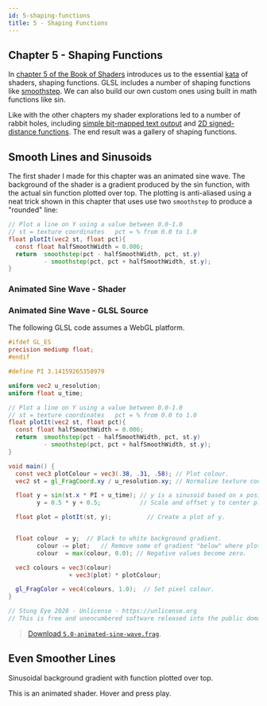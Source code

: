 ```yaml
---
id: 5-shaping-functions
title: 5 - Shaping Functions
---
```



## Chapter 5 - Shaping Functions

In [chapter 5 of the Book of Shaders](https://thebookofshaders.com/05/) introduces us to the essential [kata](https://en.wikipedia.org/wiki/Kata) of shaders, shaping functions. GLSL includes a number of shaping functions like [smoothstep](https://thebookofshaders.com/glossary/?search=smoothstep). We can also build our own custom ones using built in math functions like sin.

Like with the other chapters my shader explorations led to a number of rabbit holes, including [simple bit-mapped text output](https://www.shadertoy.com/view/4dtGD2) and [2D signed-distance functions](https://www.iquilezles.org/www/articles/distfunctions2d/distfunctions2d.htm). The end result was a gallery of shaping functions.

## Smooth Lines and Sinusoids

The first shader I made for this chapter was an animated sine wave. The background of the shader is a gradient produced by the sin function, with the actual sin function plotted over top. The plotting is anti-aliased using a neat trick shown in this chapter that uses use two `smoothstep` to produce a "rounded" line:

```glsl
// Plot a line on Y using a value between 0.0-1.0
// st = texture coordinates   pct = % from 0.0 to 1.0
float plotIt(vec2 st, float pct){
  const float halfSmoothWidth = 0.006;
  return  smoothstep(pct - halfSmoothWidth, pct, st.y)
          - smoothstep(pct, pct + halfSmoothWidth, st.y);
}
```

### Animated Sine Wave - Shader

<ResponsiveShader
  maxWidth="350"
  height="350"
  fragShaderPath="/shaders/5.0-animated-sine-wave.frag"
/>

### Animated Sine Wave - GLSL Source

The following GLSL code assumes a WebGL platform.

```glsl
#ifdef GL_ES
precision mediump float;
#endif

#define PI 3.14159265358979

uniform vec2 u_resolution;
uniform float u_time;

// Plot a line on Y using a value between 0.0-1.0
// st = texture coordinates   pct = % from 0.0 to 1.0
float plotIt(vec2 st, float pct){
  const float halfSmoothWidth = 0.006;
  return  smoothstep(pct - halfSmoothWidth, pct, st.y)
          - smoothstep(pct, pct + halfSmoothWidth, st.y);
}

void main() {
  const vec3 plotColour = vec3(.38, .31, .58); // Plot colour.
  vec2 st = gl_FragCoord.xy / u_resolution.xy; // Normalize texture coords from 0.0 to 1.0.

  float y = sin(st.x * PI + u_time); // y is a sinusoid based on x position and time.
        y = 0.5 * y + 0.5;           // Scale and offset y to center plot.

  float plot = plotIt(st, y);          // Create a plot of y.


  float colour  = y;  // Black to white background gradient.
        colour -= plot;   // Remove some of gradient "below" where plot will be drawn.
        colour  = max(colour, 0.0); // Negative values become zero.

  vec3 colours = vec3(colour)
                 + vec3(plot) * plotColour;

  gl_FragColor = vec4(colours, 1.0);  // Set pixel colour.
}

// Stung Eye 2020 - Unlicense - https://unlicense.org
// This is free and unencumbered software released into the public domain.
```

> [Download `5.0-animated-sine-wave.frag`](/shaders/5.0-animated-sine-wave.frag).

## Even Smoother Lines

<ResponsiveShader
  maxWidth="530"
  height="530"
  fragShaderPath="/shaders/5.2-shaping-gallery.frag"
/>

Sinusoidal background gradient with function plotted over top.

This is an animated shader. Hover and press play.
